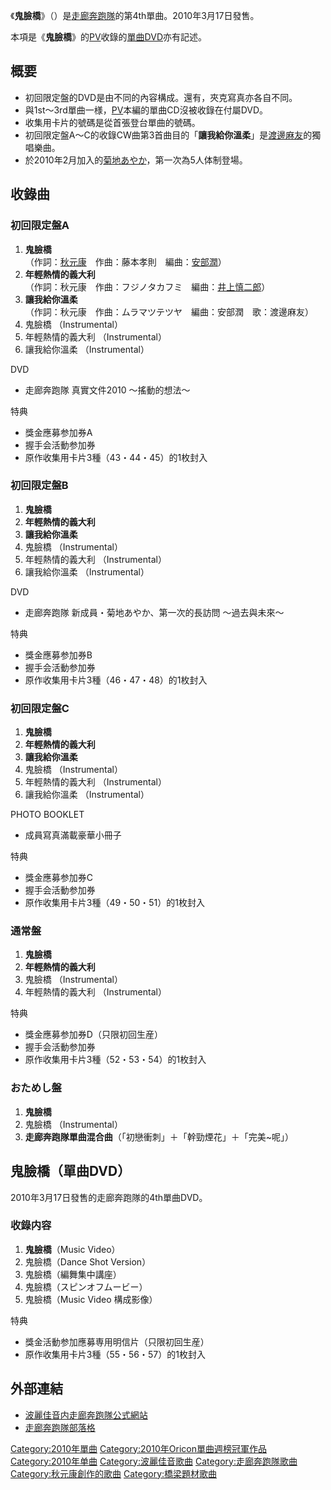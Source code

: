 {{Infobox Single
| Name           = 《鬼臉橋》
| Artist         = [[走廊奔跑隊|走廊奔跑隊]]
| Album          = 《[[不要在走廊奔跑！|不要在走廊奔跑！]]》
| Cover         = アッカンベー橋.jpg
| B-side         = 年輕熱情的義大利<br />讓我給你溫柔
| Released       = 2010年3月17日
| Format         = [[單曲|單曲]]
| Recorded       = 
| Genre          = [[J-POP|J-POP]]
| Length         = 
| Label          = [[波麗佳音|波麗佳音]]
| Writer         = 
| Producer       = [[秋元康|秋元康]]
| Certification  = 
| Chart position = * 週榜第1位（[[Oricon公信榜|Oricon]]）
| Last single    = 《[[完美~呢|完美~呢]]》<br />（2009年）
| This single    = 《'''鬼臉橋'''》<br />（2010年）
| Next single    = 《[[青春的旗幟|青春的旗幟]]》<br/>（2010年）
| Misc           = 
}}
《'''鬼臉橋'''》（{{lang-ja|'''アッカンベー橋'''}}）是[[走廊奔跑隊|走廊奔跑隊]]的第4th單曲。2010年3月17日發售。

本項是《'''鬼臉橋'''》的[[音樂影片|PV]]收錄的[[鬼臉橋#鬼臉橋（單曲DVD）|單曲DVD]]亦有記述。

== 概要 ==
* 初回限定盤的DVD是由不同的內容構成。還有，夾克寫真亦各自不同。
* 與1st〜3rd單曲一様，[[音樂影片|PV]]本編的單曲CD沒被收錄在付屬DVD。
* 收集用卡片的號碼是從首張登台單曲的號碼。
* 初回限定盤A〜C的收錄CW曲第3首曲目的「'''讓我給你溫柔'''」是[[渡邊麻友|渡邊麻友]]的獨唱樂曲。
* 於2010年2月加入的[[菊地あやか|菊地あやか]]，第一次為5人体制登場。

== 收錄曲 ==
=== 初回限定盤A ===
# '''鬼臉橋'''<br/>（作詞：[[秋元康|秋元康]]　作曲：藤本孝則　編曲：[[安部潤|安部潤]]）
# '''年輕熱情的義大利'''<br />（作詞：秋元康　作曲：フジノタカフミ　編曲：[[井上慎二郎|井上慎二郎]]）
# '''讓我給你溫柔'''<br />（作詞：秋元康　作曲：ムラマツテツヤ　編曲：安部潤　歌：渡邊麻友）
# 鬼臉橋 （Instrumental）
# 年輕熱情的義大利 （Instrumental）
# 讓我給你溫柔 （Instrumental）

; DVD
* 走廊奔跑隊 真實文件2010 〜搖動的想法〜

; 特典
* 獎金應募参加券A
* 握手会活動参加券
* 原作收集用卡片3種（43・44・45）的1枚封入

=== 初回限定盤B ===
# '''鬼臉橋'''
# '''年輕熱情的義大利'''
# '''讓我給你溫柔'''
# 鬼臉橋 （Instrumental）
# 年輕熱情的義大利 （Instrumental）
# 讓我給你溫柔 （Instrumental）

; DVD
* 走廊奔跑隊 新成員・菊地あやか、第一次的長訪問 〜過去與未來〜

; 特典
* 獎金應募参加券B
* 握手会活動参加券
* 原作收集用卡片3種（46・47・48）的1枚封入

=== 初回限定盤C ===
# '''鬼臉橋'''
# '''年輕熱情的義大利'''
# '''讓我給你溫柔'''
# 鬼臉橋 （Instrumental）
# 年輕熱情的義大利 （Instrumental）
# 讓我給你溫柔 （Instrumental）

; PHOTO BOOKLET
* 成員寫真滿載豪華小冊子

; 特典
* 獎金應募参加券C
* 握手会活動参加券
* 原作收集用卡片3種（49・50・51）的1枚封入

=== 通常盤 ===
# '''鬼臉橋'''
# '''年輕熱情的義大利'''
# 鬼臉橋 （Instrumental）
# 年輕熱情的義大利 （Instrumental）

; 特典
* 獎金應募参加券D（只限初回生産）
* 握手会活動参加券
* 原作收集用卡片3種（52・53・54）的1枚封入

=== おためし盤 ===
# '''鬼臉橋'''
# 鬼臉橋 （Instrumental）
# '''走廊奔跑隊單曲混合曲'''（「初戀衝刺」＋「幹勁煙花」＋「完美~呢」）

== 鬼臉橋（單曲DVD） ==
{{Infobox Single
| Name           = 《鬼臉橋》
| Artist         = [[走廊奔跑隊|走廊奔跑隊]]
| Album          = 
| A-side         = 
| B-side         = 
| Released       = 2010年3月17日
| Format         = [[DVD|DVD]]
| Recorded       = 
| Genre          = [[J-POP|J-POP]]
| Length         =
| Label          = [[波麗佳音|波麗佳音]]
| Writer         = 
| Producer       = [[秋元康|秋元康]]
| Certification  = 
| Chart position = 
| Last single    = 《[[完美~呢|完美~呢]]》<br />（2009年）
| This single    = 《'''鬼臉橋'''》<br />（2010年）
| Next single    = 《[[青春的旗幟|青春的旗幟]]》<br/>（2010年）
| Misc           = 
}}
2010年3月17日發售的走廊奔跑隊的4th單曲DVD。

=== 收錄内容 ===
# '''鬼臉橋'''（Music Video）
# 鬼臉橋（Dance Shot Version）
# 鬼臉橋（編舞集中講座）
# 鬼臉橋（スピンオフムービー）
# 鬼臉橋（Music Video 構成影像）

; 特典
* 獎金活動参加應募専用明信片（只限初回生産）
* 原作收集用卡片3種（55・56・57）的1枚封入

== 外部連結 ==
* [https://web.archive.org/web/20131216091409/http://hp.ponycanyon.co.jp/pchp/cgi-bin/PCHPM.pl?TRGID=PCHP_ART_3010&CMD=DSP&DSP_ATSCOD=30696500 波麗佳音内走廊奔跑隊公式網站]
* [http://watarirouka.com/top.html 走廊奔跑隊部落格] {{Wayback|url=http://watarirouka.com/top.html |date=20090331025528 }}

{{走廊奔跑隊}}
{{AKB48歌曲}}
{{Oricon單曲週榜冠軍 (2010年)|2010年3月29日}}

{{DEFAULTSORT:Akkanbēkyō}}
[[Category:2010年單曲|Category:2010年單曲]]
[[Category:2010年Oricon單曲週榜冠軍作品|Category:2010年Oricon單曲週榜冠軍作品]]
[[Category:2010年单曲|Category:2010年单曲]]
[[Category:波麗佳音歌曲|Category:波麗佳音歌曲]]
[[Category:走廊奔跑隊歌曲|Category:走廊奔跑隊歌曲]]
[[Category:秋元康創作的歌曲|Category:秋元康創作的歌曲]]
[[Category:橋梁題材歌曲|Category:橋梁題材歌曲]]